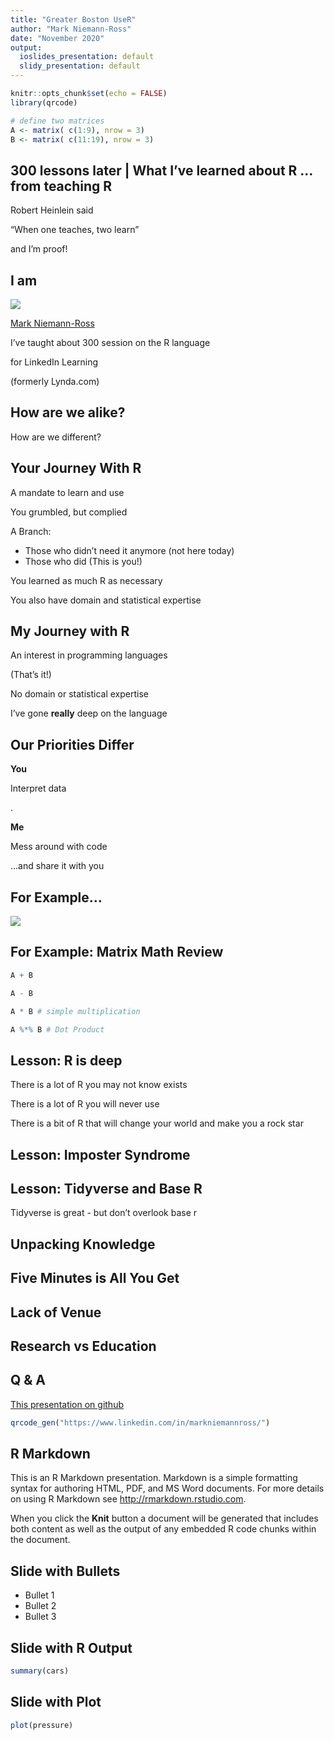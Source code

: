 ```yaml
---
title: "Greater Boston UseR"
author: "Mark Niemann-Ross"
date: "November 2020"
output:
  ioslides_presentation: default
  slidy_presentation: default
---
```


```r
knitr::opts_chunk$set(echo = FALSE)
library(qrcode)

# define two matrices
A <- matrix( c(1:9), nrow = 3)
B <- matrix( c(11:19), nrow = 3)
```
 
## 300 lessons later | What I've learned about R ... from teaching R

Robert Heinlein said 

"When one teaches, two learn" 


and I'm proof! 
 
## I am
![](https://i2.wp.com/niemannross.com/wp-content/uploads/2018/08/cropped-mnr-in-japan-smaller.jpg)

[Mark Niemann-Ross](https://www.linkedin.com/in/markniemannross/)


I've taught about 300 session on the R language 

for LinkedIn Learning 

(formerly Lynda.com)

## How are we alike? 
How are we different?

## Your Journey With R {.build}

A mandate to learn and use

You grumbled, but complied

A Branch:

- Those who didn't need it anymore (not here today)
- Those who did (This is you!)

You learned as much R as necessary

You also have domain and statistical expertise

## My Journey with R {.build}

An interest in programming languages

(That's it!)

No domain or statistical expertise

I've gone **really** deep on the language

## Our Priorities Differ {.build}
<div class="columns-2">

**You**

Interpret data

.

**Me**

Mess around with code

...and share it with you

</div>

## For Example...

![](lil_rweek.png)

## For Example: Matrix Math Review
<div class="columns-2">

```r

A + B

A - B

A * B # simple multiplication

A %*% B # Dot Product 

```
</div>

## Lesson: R is deep

There is a lot of R you may not know exists

There is a lot of R you will never use

There is a bit of R that will change your world and make you a rock star

## Lesson: Imposter Syndrome

## Lesson: Tidyverse and Base R

Tidyverse is great - but don't overlook base r

## Unpacking Knowledge 

## Five Minutes is All You Get

## Lack of Venue

## Research vs Education

## Q & A

[This presentation on github](https://github.com/mnr/R-for-Data-Science-Lunchbreak-Lessons/tree/master/GreaterBostonUseR)

```r
qrcode_gen("https://www.linkedin.com/in/markniemannross/")
```


## R Markdown

This is an R Markdown presentation. Markdown is a simple formatting syntax for authoring HTML, PDF, and MS Word documents. For more details on using R Markdown see <http://rmarkdown.rstudio.com>.

When you click the **Knit** button a document will be generated that includes both content as well as the output of any embedded R code chunks within the document.

## Slide with Bullets

- Bullet 1
- Bullet 2
- Bullet 3

## Slide with R Output

```r
summary(cars)
```

## Slide with Plot

```r
plot(pressure)
```
